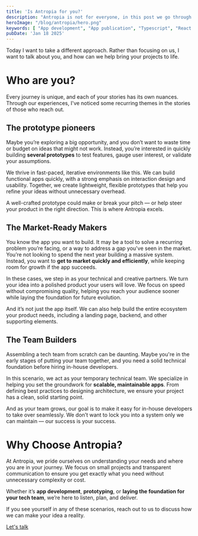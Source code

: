 ```yaml
---
title: 'Is Antropia for you?'
description: "Antropia is not for everyone, in this post we go through some of the needs Antropia covers"
heroImage: "/blog/antropia/hero.png"
keywords: [ "App development", "App publication", "Typescript", "React Native", "Prototyping", "App design", "Antropia" ]
pubDate: 'Jan 18 2025'
---
```


Today I want to take a different approach. Rather than focusing on us, I want to talk about you, and how can we help bring your projects to life.

# Who are you?

Every journey is unique, and each of your stories has its own nuances. Through our experiences, I've noticed some recurring themes in the stories of those who reach out.

## The prototype pioneers

Maybe you’re exploring a big opportunity, and you don’t want to waste time or budget on ideas that might not work. Instead, you’re interested in quickly building **several prototypes** to test features, gauge user interest, or validate your assumptions.

We thrive in fast-paced, iterative environments like this. We can build functional apps quickly, with a strong emphasis on interaction design and usability. Together, we create lightweight, flexible prototypes that help you refine your ideas without unnecessary overhead.

A well-crafted prototype could make or break your pitch — or help steer your product in the right direction. This is where Antropia excels.

## The Market-Ready Makers

You know the app you want to build. It may be a tool to solve a recurring problem you’re facing, or a way to address a gap you've seen in the market. You’re not looking to spend the next year building a massive system. Instead, you want to **get to market quickly and efficiently**, while keeping room for growth if the app succeeds.

In these cases, we step in as your technical and creative partners. We turn your idea into a polished product your users will love. We focus on speed without compromising quality, helping you reach your audience sooner while laying the foundation for future evolution.

And it’s not just the app itself. We can also help build the entire ecosystem your product needs, including a landing page, backend, and other supporting elements.

## The Team Builders

Assembling a tech team from scratch can be daunting. Maybe you're in the early stages of putting your team together, and you need a solid technical foundation before hiring in-house developers.

In this scenario, we act as your temporary technical team. We specialize in helping you set the groundwork for **scalable, maintainable apps**. From defining best practices to designing architecture, we ensure your project has a clean, solid starting point.

And as your team grows, our goal is to make it easy for in-house developers to take over seamlessly. We don’t want to lock you into a system only we can maintain — our success is your success.

# Why Choose Antropia?

At Antropia, we pride ourselves on understanding your needs and where you are in your journey. We focus on small projects and transparent communication to ensure you get exactly what you need without unnecessary complexity or cost.

Whether it’s **app development**, **prototyping**, or **laying the foundation for your tech team**, we’re here to listen, plan, and deliver.

If you see yourself in any of these scenarios, reach out to us to discuss how we can make your idea a reality.

<div class="flex justify-center mt-10">
  <a class="rounded-xl px-4 py-2 bg-[#bf8007] !text-white font-bold text-2xl uppercase no-underline"
     href="https://antropia.studio/contact">Let's talk</a>
</div>
